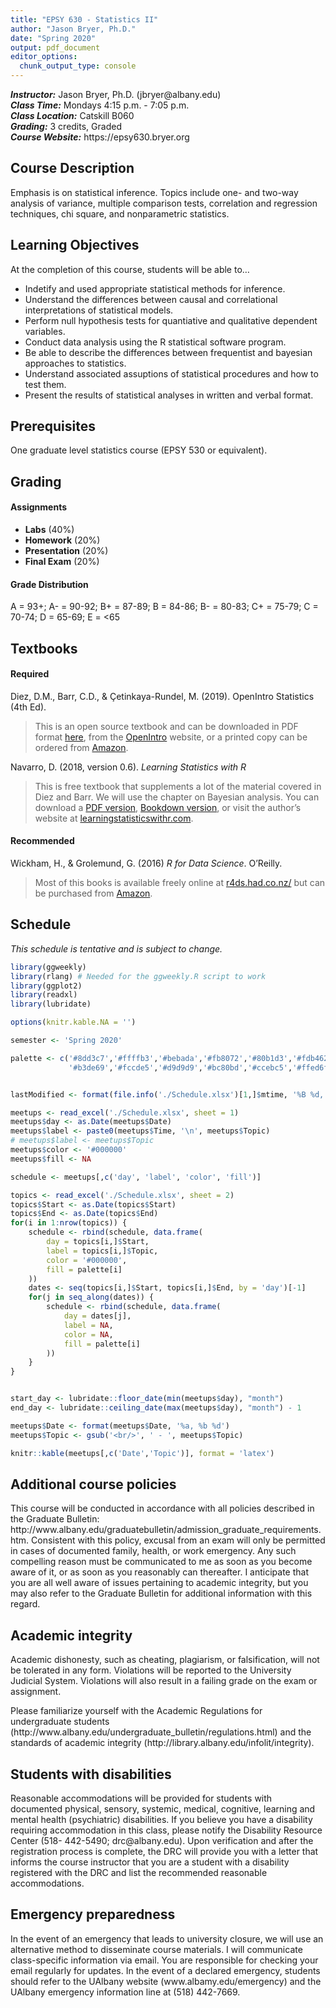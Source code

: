 ```yaml
---
title: "EPSY 630 - Statistics II"
author: "Jason Bryer, Ph.D."
date: "Spring 2020"
output: pdf_document
editor_options: 
  chunk_output_type: console
---
```


***Instructor:***		Jason Bryer, Ph.D. (jbryer@albany.edu)   
***Class Time:*** 		Mondays 4:15 p.m. - 7:05  p.m.  
***Class Location:***  	Catskill B060  
***Grading:*** 			3 credits, Graded  
***Course Website:*** 	https://epsy630.bryer.org


## Course Description

Emphasis is on statistical inference. Topics include one- and two-way analysis of variance, multiple comparison tests, correlation and regression techniques, chi square, and nonparametric statistics.

## Learning Objectives

At the completion of this course, students will be able to...

* Indetify and used appropriate statistical methods for inference.
* Understand the differences between causal and correlational interpretations of statistical models.
* Perform null hypothesis tests for quantiative and qualitative dependent variables.
* Conduct data analysis using the R statistical software program.
* Be able to describe the differences between frequentist and bayesian approaches to statistics.
* Understand associated assuptions of statistical procedures and how to test them.
* Present the results of statistical analyses in written and verbal format.

## Prerequisites

One graduate level statistics course (EPSY 530 or equivalent).

## Grading

#### Assignments

* **Labs** (40%)
* **Homework** (20%)
* **Presentation** (20%)
* **Final Exam** (20%)

#### Grade Distribution

A = 93+; A- = 90-92; B+ = 87-89; B = 84-86; B- = 80-83; C+ = 75-79; C = 70-74; D = 65-69; E = <65

\clearpage


## Textbooks

#### Required

Diez, D.M., Barr, C.D., & Çetinkaya-Rundel, M. (2019). OpenIntro Statistics (4th Ed).

> This is an open source textbook and can be downloaded in PDF format [here](https://github.com/jbryer/EPSY630Spring2020/raw/master/Textbook/os4.pdf), from the [OpenIntro](http://www.openintro.org/stat/textbook.php) website, or a printed copy can be ordered from [Amazon](https://www.openintro.org/redirect.php?go=amazon_os3&referrer=/stat/textbook.php).

Navarro, D. (2018, version 0.6). *Learning Statistics with R*

> This is free textbook that supplements a lot of the material covered in Diez and Barr. We will use the chapter on Bayesian analysis. You can download a [PDF version](https://github.com/jbryer/EPSY630Spring2020/raw/master/Textbook/lsr-0.6.pdf), [Bookdown version](https://learningstatisticswithr.com/book/), or visit the author's website at [learningstatisticswithr.com](https://learningstatisticswithr.com/).


#### Recommended

Wickham, H., & Grolemund, G. (2016) *R for Data Science*. O'Reilly.

> Most of this books is available freely online at [r4ds.had.co.nz/](http://r4ds.had.co.nz/) but can be purchased from [Amazon](https://www.amazon.com/R-Data-Science-Hadley-Wickham/dp/1491910399/ref=as_li_ss_tl?ie=UTF8&qid=1469550189&sr=8-1&keywords=R+for+data+science&linkCode=sl1&tag=devtools-20&linkId=6fe0069f9605cf847ed96c191f4e84dd).

## Schedule

*This schedule is tentative and is subject to change.*


```r
library(ggweekly)
library(rlang) # Needed for the ggweekly.R script to work
library(ggplot2)
library(readxl)
library(lubridate)

options(knitr.kable.NA = '')

semester <- 'Spring 2020'

palette <- c('#8dd3c7','#ffffb3','#bebada','#fb8072','#80b1d3','#fdb462',
			 '#b3de69','#fccde5','#d9d9d9','#bc80bd','#ccebc5','#ffed6f')


lastModified <- format(file.info('./Schedule.xlsx')[1,]$mtime, '%B %d, %Y %I:%M%p')

meetups <- read_excel('./Schedule.xlsx', sheet = 1)
meetups$day <- as.Date(meetups$Date)
meetups$label <- paste0(meetups$Time, '\n', meetups$Topic)
# meetups$label <- meetups$Topic
meetups$color <- '#000000'
meetups$fill <- NA

schedule <- meetups[,c('day', 'label', 'color', 'fill')]

topics <- read_excel('./Schedule.xlsx', sheet = 2)
topics$Start <- as.Date(topics$Start)
topics$End <- as.Date(topics$End)
for(i in 1:nrow(topics)) {
	schedule <- rbind(schedule, data.frame(
		day = topics[i,]$Start,
		label = topics[i,]$Topic,
		color = '#000000',
		fill = palette[i]
	))
	dates <- seq(topics[i,]$Start, topics[i,]$End, by = 'day')[-1]
	for(j in seq_along(dates)) {
		schedule <- rbind(schedule, data.frame(
			day = dates[j],
			label = NA,
			color = NA,
			fill = palette[i]
		))
	}
}


start_day <- lubridate::floor_date(min(meetups$day), "month")
end_day <- lubridate::ceiling_date(max(meetups$day), "month") - 1

meetups$Date <- format(meetups$Date, '%a, %b %d')
meetups$Topic <- gsub('<br/>', ' - ', meetups$Topic)
```


```r
knitr::kable(meetups[,c('Date','Topic')], format = 'latex')
```

\newpage

## Additional course policies

This course will be conducted in accordance with all policies described in the Graduate Bulletin: http://www.albany.edu/graduatebulletin/admission_graduate_requirements.htm. Consistent with this policy, excusal from an exam will only be permitted in cases of documented family, health, or work emergency. Any such compelling reason must be communicated to me as soon as you become aware of it, or as soon as you reasonably can thereafter. I anticipate that you are all well aware of issues pertaining to academic integrity, but you may also refer to the Graduate Bulletin for additional information with this regard.

## Academic integrity

Academic dishonesty, such as cheating, plagiarism, or falsification, will not be tolerated in any form. Violations will be reported to the University Judicial System. Violations will also result in a failing grade on the exam or assignment.

Please familiarize yourself with the Academic Regulations for undergraduate students (http://www.albany.edu/undergraduate_bulletin/regulations.html) and the standards of academic integrity (http://library.albany.edu/infolit/integrity).

## Students with disabilities

Reasonable accommodations will be provided for students with documented physical, sensory, systemic, medical, cognitive, learning and mental health (psychiatric) disabilities. If you believe you have a disability requiring accommodation in this class, please notify the Disability Resource Center (518- 442-5490; drc@albany.edu). Upon verification and after the registration process is complete, the DRC will provide you with a letter that informs the course instructor that you are a student with a disability registered with the DRC and list the recommended reasonable accommodations.

## Emergency preparedness

In the event of an emergency that leads to university closure, we will use an alternative method to disseminate course materials. I will communicate class-specific information via email. You are responsible for checking your email regularly for updates. In the event of a declared emergency, students should refer to the UAlbany website (www.albamy.edu/emergency) and the UAlbany emergency information line at (518) 442-7669.
